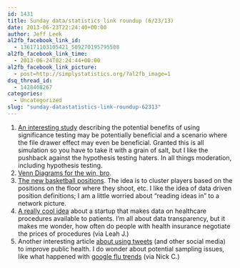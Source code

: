 ```yaml
---
id: 1431
title: Sunday data/statistics link roundup (6/23/13)
date: 2013-06-23T22:24:40+00:00
author: Jeff Leek
al2fb_facebook_link_id:
  - 136171103105421_509270195795508
al2fb_facebook_link_time:
  - 2013-06-24T02:24:44+00:00
al2fb_facebook_link_picture:
  - post=http://simplystatistics.org/?al2fb_image=1
dsq_thread_id:
  - 1428468267
categories:
  - Uncategorized
slug: "sunday-datastatistics-link-roundup-62313"
---
```

  1. [An interesting study](http://www.plosone.org/article/info:doi%2F10.1371%2Fjournal.pone.0066463) describing the potential benefits of using significance testing may be potentially beneficial and a scenario where the file drawer effect may even be beneficial. Granted this is all simulation so you have to take it with a grain of salt, but I like the pushback against the hypothesis testing haters. In all things moderation, including hypothesis testing.
  2. [Venn Diagrams for the win, bro](http://www.npr.org/blogs/codeswitch/2013/06/21/193881290/jeah-we-mapped-out-the-four-basic-aspects-of-being-a-bro).
  3. [The new basketball positions](http://www.youtube.com/watch?v=E-gpSQQe3w8). The idea is to cluster players based on the positions on the floor where they shoot, etc. I like the idea of data driven position definitions; I am a little worried about "reading ideas in" to a network picture.
  4. [A really cool idea](http://qz.com/95516/an-start-ups-plan-to-make-us-health-care-cheaper-tell-people-what-it-costs/) about a startup that makes data on healthcare procedures available to patients. I'm all about data transparency, but it makes me wonder, how often do people with health insurance negotiate the prices of procedures (via Leah J.)
  5. Another interesting article [about using tweets](http://www.nytimes.com/2013/06/23/opinion/sunday/theres-a-fly-in-my-tweets.html?emc=eta1&_r=0) (and other social media) to improve public health. I do wonder about potential sampling issues, like what happened with [google flu trends](http://bits.blogs.nytimes.com/2013/02/24/disruptions-google-flu-trends-shows-problems-of-big-data-without-context/) (via Nick C.)
